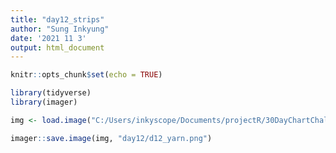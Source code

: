 ```yaml
---
title: "day12_strips"
author: "Sung Inkyung"
date: '2021 11 3'
output: html_document
---
```


```r
knitr::opts_chunk$set(echo = TRUE)
```

```r
library(tidyverse)
library(imager)
```


```r
img <- load.image("C:/Users/inkyscope/Documents/projectR/30DayChartChallenge/data/yarn.png")

imager::save.image(img, "day12/d12_yarn.png")
```

